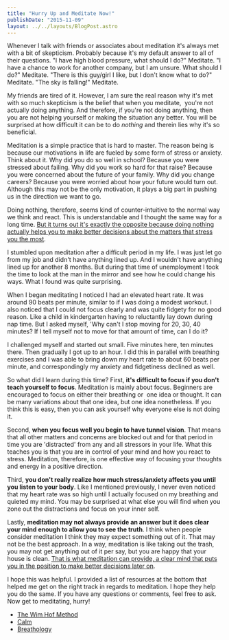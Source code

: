 ```yaml
---
title: "Hurry Up and Meditate Now!"
publishDate: "2015-11-09"
layout: ../../layouts/BlogPost.astro
---
```


Whenever I talk with friends or associates about meditation it's always met with a bit of skepticism. Probably because it's my default answer to all of their questions. "I have high blood pressure, what should I do?" Meditate. "I have a chance to work for another company, but I am unsure. What should I do?" Meditate. "There is this guy/girl I like, but I don't know what to do?" Meditate. "The sky is falling!" Meditate.

My friends are tired of it. However, I am sure the real reason why it's met with so much skepticism is the belief that when you meditate,  you're not actually doing anything. And therefore, if you're not doing anything, then you are not helping yourself or making the situation any better. You will be surprised at how difficult it can be to do _nothing_ and therein lies why it's so beneficial.

Meditation is a simple practice that is hard to master. The reason being is because our motivations in life are fueled by some form of stress or anxiety. Think about it. Why did you do so well in school? Because you were stressed about failing. Why did you work so hard for that raise? Because you were concerned about the future of your family. Why did you change careers? Because you were worried about how your future would turn out. Although this may not be the only motivation, it plays a big part in pushing us in the direction we want to go.

Doing nothing, therefore, seems kind of counter-intuitive to the normal way we think and react. This is understandable and I thought the same way for a long time. [But it turns out it's exactly the opposite because doing nothing actually helps you to make better decisions about the matters that stress you the most](http://www.huffingtonpost.com/2012/11/15/meditation-emotional-processing-emotions-brain_n_2123753.html).

I stumbled upon meditation after a difficult period in my life. I was just let go from my job and didn't have anything lined up. And I wouldn't have anything lined up for another 8 months. But during that time of unemployment I took the time to look at the man in the mirror and see how he could change his ways. What I found was quite surprising.

When I began meditating I noticed I had an elevated heart rate. It was around 90 beats per minute, similar to if I was doing a modest workout. I also noticed that I could not focus clearly and was quite fidgety for no good reason. Like a child in kindergarten having to reluctantly lay down during nap time. But I asked myself, 'Why can't I stop moving for 20, 30, 40 minutes? If I tell myself not to move for that amount of time, can I do it?

I challenged myself and started out small. Five minutes here, ten minutes there. Then gradually I got up to an hour. I did this in parallel with breathing exercises and I was able to bring down my heart rate to about 60 beats per minute, and correspondingly my anxiety and fidgetiness declined as well.

So what did I learn during this time? First, **it's difficult to focus if you don't teach yourself to focus**. Meditation is mainly about focus. Beginners are encouraged to focus on either their breathing or  one idea or thought. It can be many variations about that one idea, but one idea nonetheless. If you think this is easy, then you can ask yourself why everyone else is not doing it.

Second, **when you focus well you begin to have tunnel vision**. That means that all other matters and concerns are blocked out and for that period in time you are 'distracted' from any and all stressors in your life. What this teaches you is that you are in control of your mind and how you react to stress. Meditation, therefore, is one effective way of focusing your thoughts and energy in a positive direction.

Third, **you don't really realize how much stress/anxiety affects you until you listen to your body**. Like I mentioned previously, I never even noticed that my heart rate was so high until I actually focused on my breathing and quieted my mind. You may be surprised at what else you will find when you zone out the distractions and focus on your inner self.

Lastly, **meditation may not always provide an answer but it does clear your mind enough to allow you to see the truth**. I think when people consider meditation I think they may expect something out of it. That may not be the best approach. In a way, meditation is like taking out the trash, you may not get anything out of it per say, but you are happy that your house is clean. [That is what meditation can provide, a clear mind that puts you in the position to make better decisions later on](http://www.massgeneral.org/about/pressrelease.aspx?id=1329).

I hope this was helpful. I provided a list of resources at the bottom that helped me get on the right track in regards to meditation. I hope they help you do the same. If you have any questions or comments, feel free to ask. Now get to meditating, hurry!

- [The Wim Hof Method](http://www.wimhofmethod.com/)
- [Calm](http://www.calm.com/)
- [Breathology](https://www.breatheology.com/)
